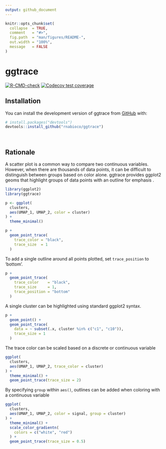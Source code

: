 ```yaml
---
output: github_document
---
```


<!-- README.md is generated from README.Rmd. Please edit that file -->

```r
knitr::opts_chunk$set(
  collapse  = TRUE,
  comment   = "#>",
  fig.path  = "man/figures/README-",
  out.width = "100%",
  message   = FALSE
)
```

# ggtrace

<!-- badges: start -->
[![R-CMD-check](https://github.com/rnabioco/ggtrace/workflows/R-CMD-check/badge.svg)](https://github.com/rnabioco/ggtrace/actions)
[![Codecov test coverage](https://codecov.io/gh/rnabioco/ggtrace/branch/master/graph/badge.svg)](https://codecov.io/gh/rnabioco/ggtrace?branch=master)
<!-- badges: end -->

## Installation

You can install the development version of ggtrace from [GitHub](https://github.com/rnabioco/ggtrace) with:

``` r
# install.packages("devtools")
devtools::install_github("rnabioco/ggtrace")
```

<br>

## Rationale

A scatter plot is a common way to compare two continuous variables. However, when there are thousands of data points, it can be difficult to distinguish between groups based on color alone. ggtrace provides ggplot2 geoms that highlight groups of data points with an outline for emphasis .

```r
library(ggplot2)
library(ggtrace)

p <- ggplot(
  clusters,
  aes(UMAP_1, UMAP_2, color = cluster)
) + 
  theme_minimal()

p +
  geom_point_trace(
    trace_color = "black",
    trace_size  = 1
  )
```

To add a single outline around all points plotted, set `trace_position` to 'bottom'.

```r
p +
  geom_point_trace(
    trace_color    = "black",
    trace_size     = 1,
    trace_position = "bottom"
  )
```

A single cluster can be highlighted using standard ggplot2 syntax.

```r
p +
  geom_point() +
  geom_point_trace(
    data = ~ subset(.x, cluster %in% c("c1", "c10")),
    trace_size = 1
  )
```

The trace color can be scaled based on a discrete or continuous variable

```r
ggplot(
  clusters,
  aes(UMAP_1, UMAP_2, trace_color = cluster)
) +
  theme_minimal() +
  geom_point_trace(trace_size = 2)
```

By specifying `group` within `aes()`, outlines can be added when coloring with a continuous variable

```r
ggplot(
  clusters,
  aes(UMAP_1, UMAP_2, color = signal, group = cluster)
) +
  theme_minimal() +
  scale_color_gradientn(
    colors = c("white", "red")
  ) +
  geom_point_trace(trace_size = 0.5)
```






